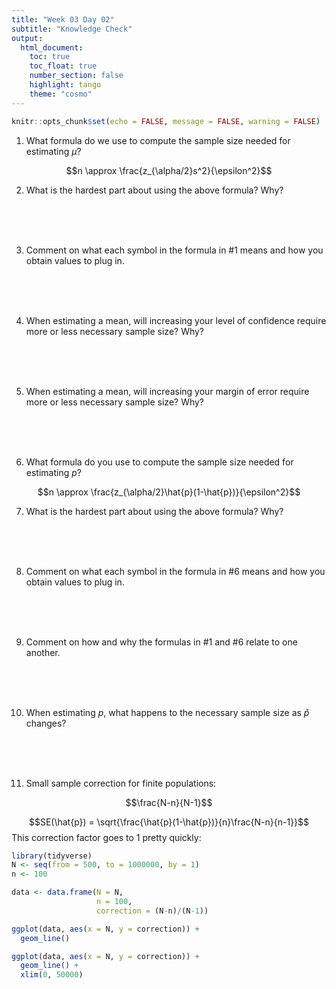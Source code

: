 ```yaml
---
title: "Week 03 Day 02"
subtitle: "Knowledge Check"
output: 
  html_document:
    toc: true
    toc_float: true
    number_section: false
    highlight: tango
    theme: "cosmo"
---
```


```r
knitr::opts_chunk$set(echo = FALSE, message = FALSE, warning = FALSE)
```

1. What  formula do we use to compute the sample size needed for estimating $\mu$?

$$n \approx \frac{z_{\alpha/2}s^2}{\epsilon^2}$$

2. What is the hardest part about using the above formula? Why?  

<br/>
<br/>
<br/>

3. Comment on what each symbol in the formula in #1 means and how you obtain values to plug in.

<br/>
<br/>
<br/>

4. When estimating a mean, will increasing your level of confidence require more or less necessary sample size? Why?

<br/>
<br/>
<br/>


5. When estimating a mean, will increasing your margin of error require more or less necessary sample size? Why?

<br/>
<br/>
<br/>

6. What  formula do you use to compute the sample size needed for estimating $p$?  

$$n \approx \frac{z_{\alpha/2}\hat{p}(1-\hat{p})}{\epsilon^2}$$

7. What is the hardest part about using the above formula? Why?

<br/>
<br/>
<br/>

8. Comment on what each symbol in the formula in #6 means and how you obtain values to plug in. 

<br/>
<br/>
<br/>

9. Comment on how and why the formulas in #1 and #6 relate to one another.

<br/>
<br/>
<br/>

10. When estimating $p$, what happens to the necessary sample size as $\hat{p}$ changes? 

<br/>
<br/>
<br/>

11. Small sample correction for finite populations:

$$\frac{N-n}{N-1}$$

$$SE(\hat{p}) = \sqrt{\frac{\hat{p}(1-\hat{p})}{n}\frac{N-n}{n-1}}$$
This correction factor goes to 1 pretty quickly:

```r
library(tidyverse)
N <- seq(from = 500, to = 1000000, by = 1)
n <- 100

data <- data.frame(N = N,
                   n = 100,
                   correction = (N-n)/(N-1))

ggplot(data, aes(x = N, y = correction)) +
  geom_line()

ggplot(data, aes(x = N, y = correction)) +
  geom_line() +
  xlim(0, 50000)
```




